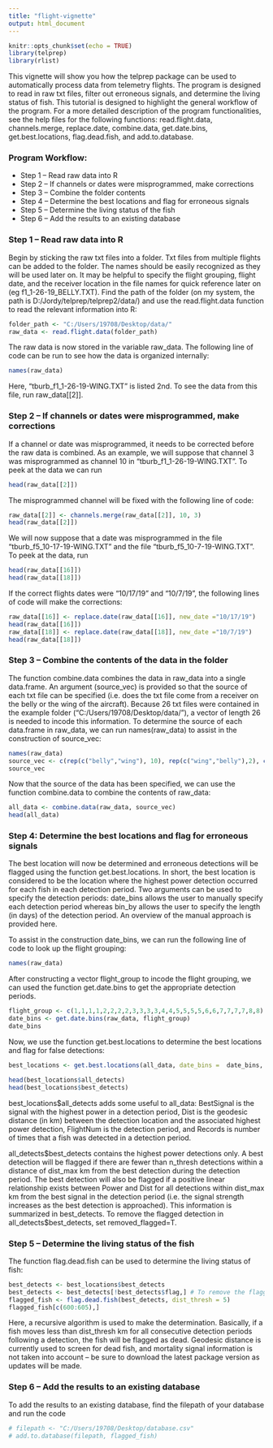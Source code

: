 ```yaml
---
title: "flight-vignette"
output: html_document
---
```


```r
knitr::opts_chunk$set(echo = TRUE)
library(telprep)
library(rlist)
```

This vignette will show you how the telprep package can be used to automatically process data from telemetry flights. The program is designed to read in raw txt files, filter out erroneous signals, and determine the living status of fish. This tutorial is designed to highlight the general workflow of the program. For a more detailed description of the program functionalities, see the help files for the following functions: read.flight.data, channels.merge, replace.date, combine.data, get.date.bins, get.best.locations, flag.dead.fish, and add.to.database.


### Program Workflow:
* Step 1 -- Read raw data into R 
* Step 2 -- If channels or dates were misprogrammed, make corrections
* Step 3 -- Combine the folder contents 
* Step 4 -- Determine the best locations and flag for erroneous signals
* Step 5 -- Determine the living status of the fish
* Step 6 -- Add the results to an existing database


### Step 1 -- Read raw data into R
Begin by sticking the raw txt files into a folder. Txt files from multiple flights can be added to the folder. The names should be easily recognized as they will be used later on. It may be helpful to specify the flight grouping, flight date, and the receiver location in the file names for quick reference later on (eg f1_1-26-19_BELLY.TXT). Find the path of the folder (on my system, the path is D:/Jordy/telprep/telprep2/data/) and use the read.flight.data function to read the relevant information into R:

```r
folder_path <- "C:/Users/19708/Desktop/data/"
raw_data <- read.flight.data(folder_path)
```
The raw data is now stored in the variable raw_data. The following line of code can be run to see how the data is organized internally:
```r
names(raw_data)
```
Here, "tburb_f1_1-26-19-WING.TXT" is listed 2nd. To see the data from this file, run raw_data[[2]].  

### Step 2 -- If channels or dates were misprogrammed, make corrections
If a channel or date was misprogrammed, it needs to be corrected before the raw data is combined. As an example, we will suppose that channel 3 was misprogrammed as channel 10 in "tburb_f1_1-26-19-WING.TXT". To peek at the data we can run
```r
head(raw_data[[2]])
```
The misprogrammed channel will be fixed with the following line of code:
```r
raw_data[[2]] <- channels.merge(raw_data[[2]], 10, 3)
head(raw_data[[2]])
```
We will now suppose that a date was misprogrammed in the file "tburb_f5_10-17-19-WING.TXT" and the file "tburb_f5_10-7-19-WING.TXT". To peek at the data, run 
```r
head(raw_data[[16]])
head(raw_data[[18]])
```
If the correct flights dates were "10/17/19" and "10/7/19", the following lines of code will make the corrections:
```r
raw_data[[16]] <- replace.date(raw_data[[16]], new_date ="10/17/19") 
head(raw_data[[16]])
raw_data[[18]] <- replace.date(raw_data[[18]], new_date ="10/7/19") 
head(raw_data[[18]])
```

### Step 3 -- Combine the contents of the data in the folder
The function combine.data combines the data in raw_data into a single data.frame. An argument (source_vec) is provided so that the source of each txt file can be specified (i.e. does the txt file come from a receiver on the belly or the wing of the aircraft). Because 26 txt files were contained in the example folder ("C:/Users/19708/Desktop/data/"), a vector of length 26 is needed to incode this information. To determine the source of each data.frame in raw_data, we can run names(raw_data) to assist in the construction of source_vec:

```r
names(raw_data)
source_vec <- c(rep(c("belly","wing"), 10), rep(c("wing","belly"),2), c("belly","wing"))
source_vec
```
Now that the source of the data has been specified, we can use the function combine.data to combine the contents of raw_data:
```r
all_data <- combine.data(raw_data, source_vec)
head(all_data)
```
### Step 4: Determine the best locations and flag for erroneous signals
The best location will now be determined and erroneous detections will be flagged using the function get.best.locations. In short, the best location is considered to be the location where the highest power detection occurred for each fish in each detection period. Two arguments can be used to specify the detection periods: date_bins allows the user to manually specify each detection period whereas bin_by allows the user to specify the length (in days) of the detection period. An overview of the manual approach is provided here.

To assist in the construction date_bins, we can run the following line of code to look up the flight grouping:
```r
names(raw_data)
```
After constructing a vector flight_group to incode the flight grouping, we can used the function get.date.bins to get the appropriate detection periods. 
```r
flight_group <- c(1,1,1,1,2,2,2,2,3,3,3,3,4,4,5,5,5,5,6,6,7,7,7,7,8,8)
date_bins <- get.date.bins(raw_data, flight_group)
date_bins
```
Now, we use the function get.best.locations to determine the best locations and flag for false detections:
```r
best_locations <- get.best.locations(all_data, date_bins =  date_bins, bin_by=NA, n_thresh = 5, dist_max = 10, remove_flagged = F)
```
```r
head(best_locations$all_detects)
head(best_locations$best_detects)
```

best_locations\$all_detects adds some useful to all_data: BestSignal is the signal with the highest power in a detection period, Dist is the geodesic distance (in km) between the detection location and the associated highest power detection, FlightNum is the detection period, and Records is number of times that a fish was detected in a detection period.

all_detects\$best_detects contains the highest power detections only. A best detection will be flagged if there are fewer than n_thresh detections within a distance of dist_max km from the best detection during the detection period. The best detection will also be flagged if a positive linear relationship exists between Power and Dist for all detections within dist_max km from the best signal in the detection period (i.e. the signal strength increases as the best detection is approached). This information is summarized in best_detects. To remove the flagged detection in all_detects\$best_detects, set removed_flagged=T.

### Step 5 -- Determine the living status of the fish
The function flag.dead.fish can be used to determine the living status of fish: 

```r
best_detects <- best_locations$best_detects
best_detects <- best_detects[!best_detects$flag,] # To remove the flagged fish
flagged_fish <- flag.dead.fish(best_detects, dist_thresh = 5)
flagged_fish[c(600:605),]
```
Here, a recursive algorithm is used to make the determination. Basically, if a fish moves less than dist_thresh km for all consecutive detection periods following a detection, the fish will be flagged as dead. Geodesic distance is currently used to screen for dead fish, and mortality signal information is not taken into account -- be sure to download the latest package version as updates will be made.

### Step 6 -- Add the results to an existing database
To add the results to an existing database, find the filepath of your database and run the code
```r
# filepath <- "C:/Users/19708/Desktop/database.csv"
# add.to.database(filepath, flagged_fish)
```
